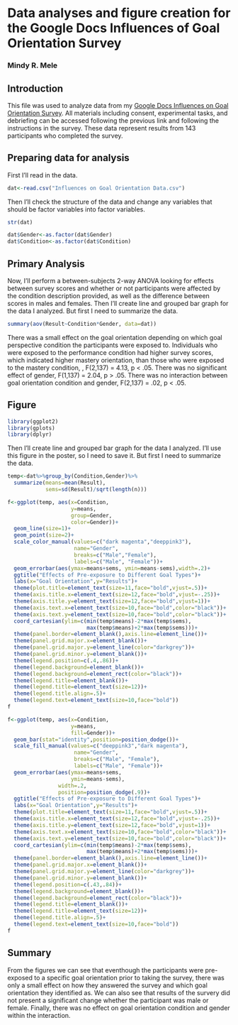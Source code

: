 
# Data analyses and figure creation for the Google Docs Influences of Goal Orientation Survey

### Mindy R. Mele

## Introduction

This file was used to analyze data from my [Google Docs Influences on Goal Orientation Survey](https://docs.google.com/forms/d/13up91gdLWo-2HG7FHqiRYCz_CzbS0Rxida7eLTKutD0/viewform). All materials including consent, experimental tasks, and debriefing can be accessed following the previous link and following the instructions in the survey. These data represent results from 143 participants who completed the survey.

## Preparing data for analysis

First I'll read in the data.

```r
dat<-read.csv("Influences on Goal Orientation Data.csv")
```

Then I'll check the structure of the data and change any variables that should
be factor variables into factor variables.

```r
str(dat)
```


```r
dat$Gender<-as.factor(dat$Gender)
dat$Condition<-as.factor(dat$Condition)
```

## Primary Analysis

Now, I'll perform a between-subjects 2-way ANOVA looking for effects between survey scores and whether or not participants were affected by the condition description provided, as well as the difference between scores in males and females. Then I'll create line and grouped bar graph for the data I analyzed. But first I need to
summarize the data.

```r
summary(aov(Result~Condition*Gender, data=dat))
```
There was a small effect on the goal orientation depending on which goal perspective condition the participants were exposed to. Individuals who were exposed to the performance condition had higher survey scores, which indicated higher mastery orientation, than those who were exposed to the mastery condition, , F(2,137) =
4.13, p < .05. There was no significant effect of gender, F(1,137) = 2.04, p > .05. There was no interaction between goal orientation condition and
gender, F(2,137) = .02, p < .05.

## Figure 

```r
library(ggplot2)
library(gplots)
library(dplyr)
```

Then I'll create line and grouped bar graph for the data I analyzed. I'll use this figure in the poster, so I need to save it. But first I need to summarize the data.

```r
temp<-dat%>%group_by(Condition,Gender)%>%
  summarize(means=mean(Result),
            sems=sd(Result)/sqrt(length(n)))
```

```r
f<-ggplot(temp, aes(x=Condition,
                    y=means,
                    group=Gender,
                    color=Gender))+
  geom_line(size=1)+
  geom_point(size=2)+
  scale_color_manual(values=c("dark magenta","deeppink3"),
                     name="Gender",
                     breaks=c("Male","Female"),
                     labels=c("Male", "Female"))+
  geom_errorbar(aes(ymax=means+sems, ymin=means-sems),width=.2)+
  ggtitle("Effects of Pre-exposure to Different Goal Types")+
  labs(x="Goal Orientation",y="Results")+
  theme(plot.title=element_text(size=11,face="bold",vjust=.5))+
  theme(axis.title.x=element_text(size=12,face="bold",vjust=-.25))+
  theme(axis.title.y=element_text(size=12,face="bold",vjust=1))+
  theme(axis.text.x=element_text(size=10,face="bold",color="black"))+
  theme(axis.text.y=element_text(size=10,face="bold",color="black"))+
  coord_cartesian(ylim=c(min(temp$means)-2*max(temp$sems),
                         max(temp$means)+2*max(temp$sems)))+
  theme(panel.border=element_blank(),axis.line=element_line())+
  theme(panel.grid.major.x=element_blank())+
  theme(panel.grid.major.y=element_line(color="darkgrey"))+
  theme(panel.grid.minor.y=element_blank())+
  theme(legend.position=c(.4,.86))+
  theme(legend.background=element_blank())+
  theme(legend.background=element_rect(color="black"))+
  theme(legend.title=element_blank())+
  theme(legend.title=element_text(size=12))+
  theme(legend.title.align=.5)+
  theme(legend.text=element_text(size=10,face="bold"))
f

f<-ggplot(temp, aes(x=Condition,
                    y=means,
                    fill=Gender))+
  geom_bar(stat="identity",position=position_dodge())+
  scale_fill_manual(values=c("deeppink3","dark magenta"),
                     name="Gender",
                     breaks=c("Male", "Female"),
                     labels=c("Male", "Female"))+
  geom_errorbar(aes(ymax=means+sems,
                    ymin=means-sems),
                width=.2,
                position=position_dodge(.9))+
  ggtitle("Effects of Pre-exposure to Different Goal Types")+
  labs(x="Goal Orientation",y="Results")+
  theme(plot.title=element_text(size=11,face="bold",vjust=.5))+
  theme(axis.title.x=element_text(size=12,face="bold",vjust=-.25))+
  theme(axis.title.y=element_text(size=12,face="bold",vjust=1))+
  theme(axis.text.x=element_text(size=10,face="bold",color="black"))+
  theme(axis.text.y=element_text(size=10,face="bold",color="black"))+
  coord_cartesian(ylim=c(min(temp$means)-2*max(temp$sems),
                         max(temp$means)+2*max(temp$sems)))+
  theme(panel.border=element_blank(),axis.line=element_line())+
  theme(panel.grid.major.x=element_blank())+
  theme(panel.grid.major.y=element_line(color="darkgrey"))+
  theme(panel.grid.minor.y=element_blank())+
  theme(legend.position=c(.43,.84))+
  theme(legend.background=element_blank())+
  theme(legend.background=element_rect(color="black"))+
  theme(legend.title=element_blank())+
  theme(legend.title=element_text(size=12))+
  theme(legend.title.align=.5)+
  theme(legend.text=element_text(size=10,face="bold"))
f
```

## Summary

From the figures we can see that eventhough the participants were pre-exposed to a specific goal orientation prior to taking the survey, there was only a small effect on how they answered the survey and which goal orientation they identified as. We can also see that results of the survery did not present a significant change whether the participant was male or female. Finally, there was no effect on goal orientation condition and gender within the interaction.
